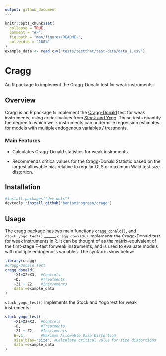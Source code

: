 ```yaml
---
output: github_document
---
```


```r
knitr::opts_chunk$set(
  collapse = TRUE,
  comment = "#>",
  fig.path = "man/figures/README-",
  out.width = "100%"
)
example_data <- read.csv("tests/testthat/test-data/data_1.csv")
```

# Cragg
An R package to implement the Cragg-Donald test for weak instruments.

## Overview
Cragg is an R package to implement the [Cragg-Donald](https://doi.org/10.1017/S0266466600007519) test for weak instruments, using critical values from [Stock and Yogo](https://ssrn.com/abstract=1734933).
These tests quantify the degree to which weak instruments can undermine regression estimates for models with multiple endogenous variables / treatments.

### Main Features

* Calculates Cragg-Donald statistics for weak instruments.

* Recommends critical values for the Cragg-Donald Statistic based on the largest allowable bias relative to regular OLS or maximum Wald test size distortion.

## Installation
```r
#install.packages("devtools")
devtools::install_github("beniaminogreen/cragg")
```

## Usage
The cragg package has two main functions `cragg_donald()`,  and `stock_yogo_test()`
______
`cragg_donald()` implements the Cragg-Donald test for weak instruments in R. It can be thought of
as the matrix-equivalent of the first-stage F-test for weak instruments, and is used to evaluate models
with multiple endogenous variables.
The syntax is show below:

```r
library(cragg)
#Cragg-Donald Test
cragg_donald(
	~X1+X2+X3,	#Controls
	~D,			#Treatments
	~Z1 + Z2,	#Instruments
	data =example_data
)
```
`stock_yogo_test()` implements the Stock and Yogo test for weak instruments.

```r
stock_yogo_test(
	~X1+X2+X3,	#Controls
	~D,			#Treatments
	~Z1 + Z2,	#Instruments
	B=.1,		#Maximum Allowable Size Distortion
	size_bias="size", #Calculate critical value for size distortions
	data =example_data
)
```

